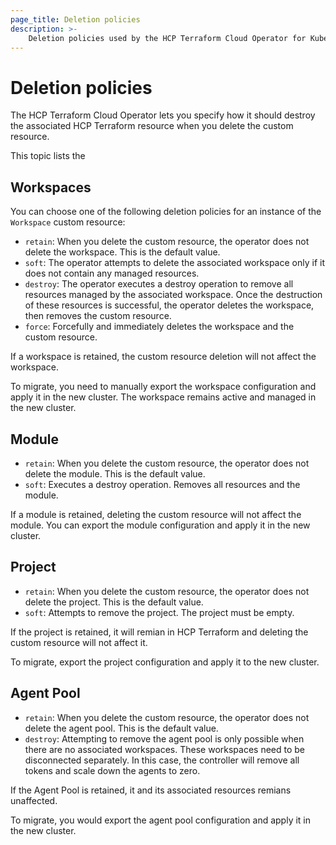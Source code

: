```yaml
---
page_title: Deletion policies
description: >-
    Deletion policies used by the HCP Terraform Cloud Operator for Kubernetes.
---
```


# Deletion policies

The HCP Terraform Cloud Operator lets you specify how it should destroy the associated HCP Terraform resource when you delete the custom resource. 

This topic lists the 

## Workspaces

You can choose one of the following deletion policies for an instance of the `Workspace` custom resource:

- `retain`: When you delete the custom resource, the operator does not delete the workspace. This is the default value.
- `soft`: The operator attempts to delete the associated workspace only if it does not contain any managed resources. 
- `destroy`: The operator executes a destroy operation to remove all resources managed by the associated workspace. Once the destruction of these resources is successful, the operator deletes the workspace, then removes the custom resource.
- `force`: Forcefully and immediately deletes the workspace and the custom resource. 

If a workspace is retained, the custom resource deletion will not affect the workspace. 

To migrate, you need to manually export the workspace configuration and apply it in the new cluster. The workspace remains active and managed in the new cluster.

## Module

- `retain`: When you delete the custom resource, the operator does not delete the module. This is the default value.
- `soft`: Executes a destroy operation. Removes all resources and the module.

If a module is retained, deleting the custom resource will not affect the module. 
You can export the module configuration and apply it in the new cluster.

## Project 

- `retain`: When you delete the custom resource, the operator does not delete the project. This is the default value.
- `soft`: Attempts to remove the project. The project must be empty.

If the project is retained, it will remian in HCP Terraform and deleting the custom resource will not affect it.

To migrate, export the project configuration and apply it to the new cluster.

## Agent Pool

- `retain`: When you delete the custom resource, the operator does not delete the agent pool. This is the default value.
- `destroy`: Attempting to remove the agent pool is only possible when there are no associated workspaces. These workspaces need to be disconnected separately. In this case, the controller will remove all tokens and scale down the agents to zero.
 
If the Agent Pool is retained, it and its associated resources remians unaffected.

To migrate, you would export the agent pool configuration and apply it in the new cluster.
